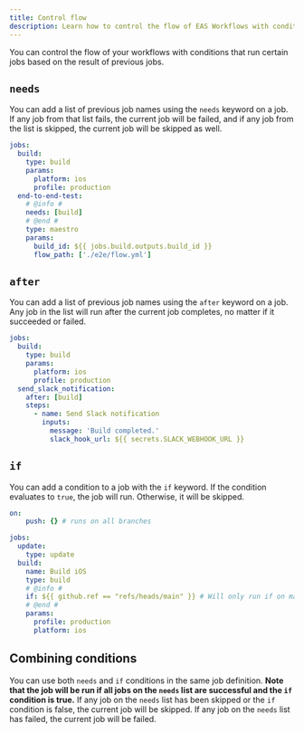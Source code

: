 ```yaml
---
title: Control flow
description: Learn how to control the flow of EAS Workflows with conditions that run certain jobs based on the result of previous jobs.
---
```


You can control the flow of your workflows with conditions that run certain jobs based on the result of previous jobs.

## `needs`

You can add a list of previous job names using the `needs` keyword on a job. If any job from that list fails, the current job will be failed, and if any job from the list is skipped, the current job will be skipped as well.

```yaml .eas/workflows/prerequisite.yml
jobs:
  build:
    type: build
    params:
      platform: ios
      profile: production
  end-to-end-test:
    # @info #
    needs: [build]
    # @end #
    type: maestro
    params:
      build_id: ${{ jobs.build.outputs.build_id }}
      flow_path: ['./e2e/flow.yml']
```

## `after`

You can add a list of previous job names using the `after` keyword on a job. Any job in the list will run after the current job completes, no matter if it succeeded or failed.

```yaml .eas/workflows/after.yml
jobs:
  build:
    type: build
    params:
      platform: ios
      profile: production
  send_slack_notification:
    after: [build]
    steps:
      - name: Send Slack notification
        inputs:
          message: 'Build completed.'
          slack_hook_url: ${{ secrets.SLACK_WEBHOOK_URL }}
```

## `if`

You can add a condition to a job with the `if` keyword. If the condition evaluates to `true`, the job will run. Otherwise, it will be skipped.

```yaml .eas/workflows/conditional.yml
on:
	push: {} # runs on all branches

jobs:
  update:
    type: update
  build:
    name: Build iOS
    type: build
    # @info #
    if: ${{ github.ref == "refs/heads/main" }} # Will only run if on main.
    # @end #
    params:
      profile: production
      platform: ios
```

## Combining conditions

You can use both `needs` and `if` conditions in the same job definition. **Note that the job will be run if all jobs on the `needs` list are successful and the `if` condition is true.** If any job on the `needs` list has been skipped or the `if` condition is false, the current job will be skipped. If any job on the `needs` list has failed, the current job will be failed.
